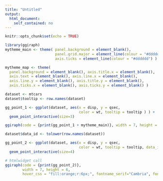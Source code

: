 ```yaml
---
title: "Untitled"
output: 
  html_document: 
    self_contained: no
---
```


```r
knitr::opts_chunk$set(echo = TRUE)
```

```r
library(ggiraph)
mytheme_main <- theme( panel.background = element_blank(), 
                       panel.grid.major = element_line(colour = "#dddddd"), 
                       axis.ticks = element_line(colour = "#dddddd") )

mytheme_map <- theme(
  panel.background = element_blank(), axis.title.x = element_blank(),
  axis.text = element_blank(), axis.line.x = element_blank(),
  axis.line.y = element_blank(), axis.title.y = element_blank(),
  axis.ticks.x = element_blank(), axis.ticks.y = element_blank() )

dataset <- mtcars
dataset$tooltip <- row.names(dataset)

gg_point_1 <- ggplot(dataset, aes(x = disp, y = qsec, 
                                  color = wt, tooltip = tooltip ) ) + 
  geom_point_interactive(size=3)

ggiraph(code = {print(gg_point_1 + mytheme_main)}, width = 7, height = 6)

dataset$data_id <- tolower(row.names(dataset))

gg_point_2 <- ggplot(dataset, aes(x = disp, y = qsec, 
                                  color = wt, tooltip = tooltip, data_id = data_id ) ) + 
  geom_point_interactive(size=4)
```

```r
# htmlwidget call
ggiraph(code = {print(gg_point_2)}, 
        width = 7, height = 6, 
        hover_css = "fill:orange;r:6px;", fontname_serif="Cambria", fontname_sans="Gill Sans MT", zoom_max = 1)

```

